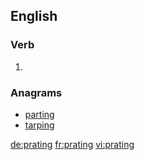 ==English==

===Verb===
{{head|en}}

# {{present participle of|prate|lang=en}}

===Anagrams===
* [[parting#English|parting]]
* [[tarping#English|tarping]]

[[de:prating]]
[[fr:prating]]
[[vi:prating]]